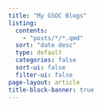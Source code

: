 ```yaml
---
title: "My GSOC Blogs"
listing:
  contents:
    - "posts/*/*.qmd"
  sort: "date desc"
  type: default
  categories: false
  sort-ui: false
  filter-ui: false
page-layout: article
title-block-banner: true
---
```



